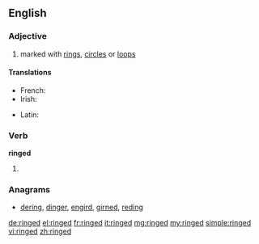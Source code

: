 ==English==

===Adjective===
{{en-adj|-}}

# marked with [[ring]]s, [[circle]]s or [[loop]]s

====Translations====
{{trans-top|marked with rings, circles, or loops}}
* French: {{t|fr|annelé}}
* Irish: {{t|ga|fáinneach}}
{{trans-mid}}
* Latin: {{t|la|anulatus|alt=ānulātus}}
{{trans-bottom}}

===Verb===
'''ringed'''

# {{past of|ring}}

===Anagrams===
* [[dering#English|dering]], [[dinger#English|dinger]], [[engird#English|engird]], [[girned#English|girned]], [[reding#English|reding]]

[[de:ringed]]
[[el:ringed]]
[[fr:ringed]]
[[it:ringed]]
[[mg:ringed]]
[[my:ringed]]
[[simple:ringed]]
[[vi:ringed]]
[[zh:ringed]]